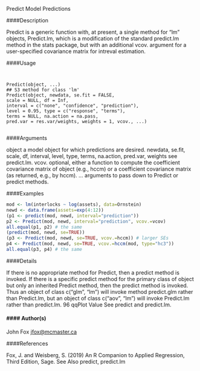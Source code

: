 
Predict Model Predictions

####Description

Predict is a generic function with, at present, a single method for "lm" objects, Predict.lm, which
is a modification of the standard predict.lm method in the stats package, but with an additional
vcov. argument for a user-specified covariance matrix for intreval estimation.

####Usage
<pre><code>

Predict(object, ...)
## S3 method for class 'lm'
Predict(object, newdata, se.fit = FALSE,
scale = NULL, df = Inf,
interval = c("none", "confidence", "prediction"),
level = 0.95, type = c("response", "terms"),
terms = NULL, na.action = na.pass,
pred.var = res.var/weights, weights = 1, vcov., ...)

</code></pre>

####Arguments

object a model object for which predictions are desired.
newdata, se.fit, scale, df, interval, level, type, terms, na.action, pred.var, weights
see predict.lm.
vcov. optional, either a function to compute the coefficient covariance matrix of object
(e.g., hccm) or a coefficient covariance matrix (as returned, e.g., by hccm).
... arguments to pass down to Predict or predict methods.



####Examples

```r

mod <- lm(interlocks ~ log(assets), data=Ornstein)
newd <- data.frame(assets=exp(4:12))
(p1 <- predict(mod, newd, interval="prediction"))
p2 <- Predict(mod, newd, interval="prediction", vcov.=vcov)
all.equal(p1, p2) # the same
(predict(mod, newd, se=TRUE))
(p3 <- Predict(mod, newd, se=TRUE, vcov.=hccm)) # larger SEs
p4 <- Predict(mod, newd, se=TRUE, vcov.=hccm(mod, type="hc3"))
all.equal(p3, p4) # the same

```
####Details

If there is no appropriate method for Predict, then a predict method is invoked. If there is a
specific predict method for the primary class of object but only an inherited Predict method,
then the predict method is invoked. Thus an object of class c("glm", "lm") will invoke method
predict.glm rather than Predict.lm, but an object of class c("aov", "lm") will invoke Predict.lm
rather than predict.lm.
96 qqPlot
Value
See predict and predict.lm.

#### #### Author(s)
John Fox <jfox@mcmaster.ca>

####References

Fox, J. and Weisberg, S. (2019) An R Companion to Applied Regression, Third Edition, Sage.
See Also
predict, predict.lm



